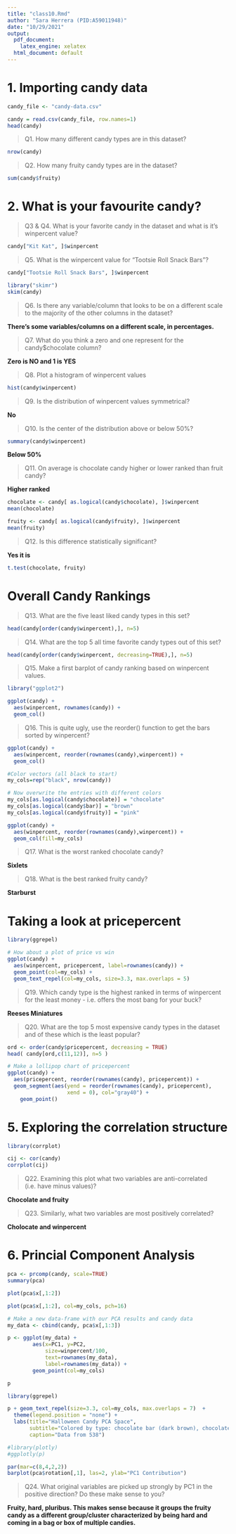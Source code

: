 ```yaml
---
title: "class10.Rmd"
author: "Sara Herrera (PID:A59011948)"
date: "10/29/2021"
output:
  pdf_document:
    latex_engine: xelatex
  html_document: default
---
```

# 1. Importing candy data

```r
candy_file <- "candy-data.csv"

candy = read.csv(candy_file, row.names=1)
head(candy)
```

> Q1. How many different candy types are in this dataset?

```r
nrow(candy)
```

> Q2. How many fruity candy types are in the dataset?

```r
sum(candy$fruity)
```

# 2. What is your favourite candy?

> Q3 & Q4. What is your favorite candy in the dataset and what is it’s winpercent value?

```r
candy["Kit Kat", ]$winpercent
```

> Q5. What is the winpercent value for “Tootsie Roll Snack Bars”?

```r
candy["Tootsie Roll Snack Bars", ]$winpercent
```

```r
library("skimr")
skim(candy)
```

> Q6. Is there any variable/column that looks to be on a different scale to the majority of the other columns in the dataset?

**There's some variables/columns on a different scale, in percentages.**

> Q7. What do you think a zero and one represent for the candy$chocolate column?

**Zero is NO and 1 is YES**

> Q8. Plot a histogram of winpercent values

```r
hist(candy$winpercent)
```

> Q9. Is the distribution of winpercent values symmetrical?

**No**

> Q10. Is the center of the distribution above or below 50%?

```r
summary(candy$winpercent)
```

**Below 50%**

> Q11. On average is chocolate candy higher or lower ranked than fruit candy?

**Higher ranked**

```r
chocolate <- candy[ as.logical(candy$chocolate), ]$winpercent
mean(chocolate)
```
```r
fruity <- candy[ as.logical(candy$fruity), ]$winpercent
mean(fruity)
```

> Q12. Is this difference statistically significant?

**Yes it is**

```r
t.test(chocolate, fruity)
```

# Overall Candy Rankings

> Q13. What are the five least liked candy types in this set?

```r
head(candy[order(candy$winpercent),], n=5)
```


> Q14. What are the top 5 all time favorite candy types out of this set?

```r
head(candy[order(candy$winpercent, decreasing=TRUE),], n=5)
```

> Q15. Make a first barplot of candy ranking based on winpercent values.

```r
library("ggplot2")

ggplot(candy) + 
  aes(winpercent, rownames(candy)) +
  geom_col()
```

> Q16. This is quite ugly, use the reorder() function to get the bars sorted by winpercent?

```r
ggplot(candy) + 
  aes(winpercent, reorder(rownames(candy),winpercent)) +
  geom_col()
```

```r
#Color vectors (all black to start)
my_cols=rep("black", nrow(candy))

# Now overwrite the entries with different colors
my_cols[as.logical(candy$chocolate)] = "chocolate"
my_cols[as.logical(candy$bar)] = "brown"
my_cols[as.logical(candy$fruity)] = "pink"
```

```r
ggplot(candy) + 
  aes(winpercent, reorder(rownames(candy),winpercent)) +
  geom_col(fill=my_cols)
```

> Q17. What is the worst ranked chocolate candy?

**Sixlets**

> Q18. What is the best ranked fruity candy?

**Starburst**

# Taking a look at pricepercent

```r
library(ggrepel)

# How about a plot of price vs win
ggplot(candy) +
  aes(winpercent, pricepercent, label=rownames(candy)) +
  geom_point(col=my_cols) + 
  geom_text_repel(col=my_cols, size=3.3, max.overlaps = 5)
```

> Q19. Which candy type is the highest ranked in terms of winpercent for the least money - i.e. offers the most bang for your buck?

**Reeses Miniatures**

> Q20. What are the top 5 most expensive candy types in the dataset and of these which is the least popular?

```r
ord <- order(candy$pricepercent, decreasing = TRUE)
head( candy[ord,c(11,12)], n=5 )
```

```r
# Make a lollipop chart of pricepercent
ggplot(candy) +
  aes(pricepercent, reorder(rownames(candy), pricepercent)) +
  geom_segment(aes(yend = reorder(rownames(candy), pricepercent), 
                   xend = 0), col="gray40") +
    geom_point()
```

# 5. Exploring the correlation structure

```r
library(corrplot)
```

```r
cij <- cor(candy)
corrplot(cij)
```

> Q22. Examining this plot what two variables are anti-correlated (i.e. have minus values)?

**Chocolate and fruity**

> Q23. Similarly, what two variables are most positively correlated?

**Cholocate and winpercent**

# 6. Princial Component Analysis

```r
pca <- prcomp(candy, scale=TRUE)
summary(pca)
```

```r
plot(pca$x[,1:2])
```

```r
plot(pca$x[,1:2], col=my_cols, pch=16)
```

```r
# Make a new data-frame with our PCA results and candy data
my_data <- cbind(candy, pca$x[,1:3])
```

```r
p <- ggplot(my_data) + 
        aes(x=PC1, y=PC2, 
            size=winpercent/100,  
            text=rownames(my_data),
            label=rownames(my_data)) +
        geom_point(col=my_cols)

p
```

```r
library(ggrepel)

p + geom_text_repel(size=3.3, col=my_cols, max.overlaps = 7)  + 
  theme(legend.position = "none") +
  labs(title="Halloween Candy PCA Space",
       subtitle="Colored by type: chocolate bar (dark brown), chocolate other (light brown), fruity (red), other (black)",
       caption="Data from 538")
```

```r
#library(plotly)
#ggplotly(p)
```

```r
par(mar=c(8,4,2,2))
barplot(pca$rotation[,1], las=2, ylab="PC1 Contribution")
```

> Q24. What original variables are picked up strongly by PC1 in the positive direction? Do these make sense to you?

**Fruity, hard, pluribus. This makes sense because it groups the fruity candy as a different group/cluster characterized by being hard and coming in a bag or box of multiple candies.**
